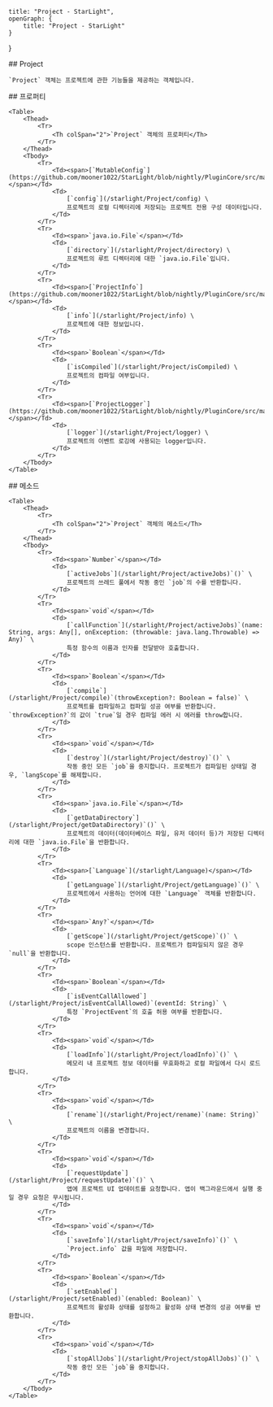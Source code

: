     title: "Project - StarLight",
    openGraph: {
        title: "Project - StarLight"
    }
}

<Section>
    ## Project

    `Project` 객체는 프로젝트에 관한 기능들을 제공하는 객체입니다.
</Section>
<Section>
    ## 프로퍼티

    <Table>
        <Thead>
            <Tr>
                <Th colSpan="2">`Project` 객체의 프로퍼티</Th>
            </Tr>
        </Thead>
        <Tbody>
            <Tr>
                <Td><span>[`MutableConfig`](https://github.com/mooner1022/StarLight/blob/nightly/PluginCore/src/main/java/dev/mooner/starlight/plugincore/config/data/MutableConfig.kt)</span></Td>
                <Td>
                    [`config`](/starlight/Project/config) \
                    프로젝트의 로컬 디렉터리에 저장되는 프로젝트 전용 구성 데이터입니다.
                </Td>
            </Tr>
            <Tr>
                <Td><span>`java.io.File`</span></Td>
                <Td>
                    [`directory`](/starlight/Project/directory) \
                    프로젝트의 루트 디렉터리에 대한 `java.io.File`입니다.
                </Td>
            </Tr>
            <Tr>
                <Td><span>[`ProjectInfo`](https://github.com/mooner1022/StarLight/blob/nightly/PluginCore/src/main/java/dev/mooner/starlight/plugincore/project/ProjectInfo.kt#L11)</span></Td>
                <Td>
                    [`info`](/starlight/Project/info) \
                    프로젝트에 대한 정보입니다.
                </Td>
            </Tr>
            <Tr>
                <Td><span>`Boolean`</span></Td>
                <Td>
                    [`isCompiled`](/starlight/Project/isCompiled) \
                    프로젝트의 컴파일 여부입니다.
                </Td>
            </Tr>
            <Tr>
                <Td><span>[`ProjectLogger`](https://github.com/mooner1022/StarLight/blob/nightly/PluginCore/src/main/java/dev/mooner/starlight/plugincore/logger/ProjectLogger.kt#L24)</span></Td>
                <Td>
                    [`logger`](/starlight/Project/logger) \
                    프로젝트의 이벤트 로깅에 사용되는 logger입니다.
                </Td>
            </Tr>
        </Tbody>
    </Table>
</Section>
<Section>
    ## 메소드

    <Table>
        <Thead>
            <Tr>
                <Th colSpan="2">`Project` 객체의 메소드</Th>
            </Tr>
        </Thead>
        <Tbody>
            <Tr>
                <Td><span>`Number`</span></Td>
                <Td>
                    [`activeJobs`](/starlight/Project/activeJobs)`()` \
                    프로젝트의 쓰레드 풀에서 작동 중인 `job`의 수를 반환합니다.
                </Td>
            </Tr>
            <Tr>
                <Td><span>`void`</span></Td>
                <Td>
                    [`callFunction`](/starlight/Project/activeJobs)`(name: String, args: Any[], onException: (throwable: java.lang.Throwable) => Any)` \
                    특정 함수의 이름과 인자를 전달받아 호출합니다.
                </Td>
            </Tr>
            <Tr>
                <Td><span>`Boolean`</span></Td>
                <Td>
                    [`compile`](/starlight/Project/compile)`(throwException?: Boolean = false)` \
                    프로젝트를 컴파일하고 컴파일 성공 여부를 반환합니다. `throwException?`의 값이 `true`일 경우 컴파일 에러 시 에러를 throw합니다.
                </Td>
            </Tr>
            <Tr>
                <Td><span>`void`</span></Td>
                <Td>
                    [`destroy`](/starlight/Project/destroy)`()` \
                    작동 중인 모든 `job`을 중지합니다. 프로젝트가 컴파일된 상태일 경우, `langScope`를 해제합니다.
                </Td>
            </Tr>
            <Tr>
                <Td><span>`java.io.File`</span></Td>
                <Td>
                    [`getDataDirectory`](/starlight/Project/getDataDirectory)`()` \
                    프로젝트의 데이터(데이터베이스 파일, 유저 데이터 등)가 저장된 디렉터리에 대한 `java.io.File`을 반환합니다.
                </Td>
            </Tr>
            <Tr>
                <Td><span>[`Language`](/starlight/Language)</span></Td>
                <Td>
                    [`getLanguage`](/starlight/Project/getLanguage)`()` \
                    프로젝트에서 사용하는 언어에 대한 `Language` 객체를 반환합니다.
                </Td>
            </Tr>
            <Tr>
                <Td><span>`Any?`</span></Td>
                <Td>
                    [`getScope`](/starlight/Project/getScope)`()` \
                    scope 인스턴스를 반환합니다. 프로젝트가 컴파일되지 않은 경우 `null`을 반환합니다.
                </Td>
            </Tr>
            <Tr>
                <Td><span>`Boolean`</span></Td>
                <Td>
                    [`isEventCallAllowed`](/starlight/Project/isEventCallAllowed)`(eventId: String)` \
                    특정 `ProjectEvent`의 호출 허용 여부를 반환합니다.
                </Td>
            </Tr>
            <Tr>
                <Td><span>`void`</span></Td>
                <Td>
                    [`loadInfo`](/starlight/Project/loadInfo)`()` \
                    메모리 내 프로젝트 정보 데이터를 무효화하고 로컬 파일에서 다시 로드합니다.
                </Td>
            </Tr>
            <Tr>
                <Td><span>`void`</span></Td>
                <Td>
                    [`rename`](/starlight/Project/rename)`(name: String)` \
                    프로젝트의 이름을 변경합니다.
                </Td>
            </Tr>
            <Tr>
                <Td><span>`void`</span></Td>
                <Td>
                    [`requestUpdate`](/starlight/Project/requestUpdate)`()` \
                    앱에 프로젝트 UI 업데이트를 요청합니다. 앱이 백그라운드에서 실행 중일 경우 요청은 무시됩니다.
                </Td>
            </Tr>
            <Tr>
                <Td><span>`void`</span></Td>
                <Td>
                    [`saveInfo`](/starlight/Project/saveInfo)`()` \
                    `Project.info` 값을 파일에 저장합니다.
                </Td>
            </Tr>
            <Tr>
                <Td><span>`Boolean`</span></Td>
                <Td>
                    [`setEnabled`](/starlight/Project/setEnabled)`(enabled: Boolean)` \
                    프로젝트의 활성화 상태를 설정하고 활성화 상태 변경의 성공 여부를 반환합니다.
                </Td>
            </Tr>
            <Tr>
                <Td><span>`void`</span></Td>
                <Td>
                    [`stopAllJobs`](/starlight/Project/stopAllJobs)`()` \
                    작동 중인 모든 `job`을 중지합니다.
                </Td>
            </Tr>
        </Tbody>
    </Table>
</Section>